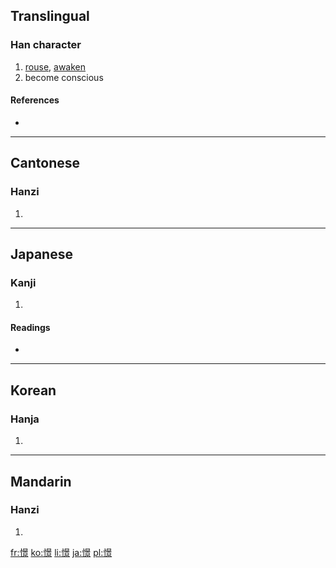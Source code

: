 ==Translingual==

===Han character===
{{Han char|rn=61|rad=心|as=12|sn=15|four=9609<sub>6</sub>|canj=心日卜火 (PAYF)}}

# [[rouse]], [[awaken]]
# become conscious

====References====
* {{Han ref|kx=0403.360|dkj=11256|dj=0744.050|hdz=42354.060|uh=61AC|ud=25004|bh=BCA9|bd=48297}}

----

==Cantonese==

===Hanzi===
{{yue-hanzi|jyut=|y=ging2, gwing2}}

# {{defn|Cantonese|sort=心12}}

----

==Japanese==

===Kanji===
{{ja-kanji|grade=|rs=心12}}

# {{defn|Japanese|sort=心12}}

====Readings====
* {{ja-readings|on=[[けい]] (kei)|kun=[[さとる]] (satoru)}}

----

==Korean==

===Hanja===
{{ko-hanja|hangeul=[[경]]|eumhun=|rv=gyeong|mr=kyŏng|y=keyng}}

# {{defn|Korean|sort=心12}}

----

==Mandarin==

===Hanzi===
{{cmn-hanzi|pin=[[jǐng]] ([[jing3]])|wg=ching<sup>3</sup>}}

# {{defn|Mandarin|sort=心12}}

[[fr:憬]]
[[ko:憬]]
[[li:憬]]
[[ja:憬]]
[[pl:憬]]